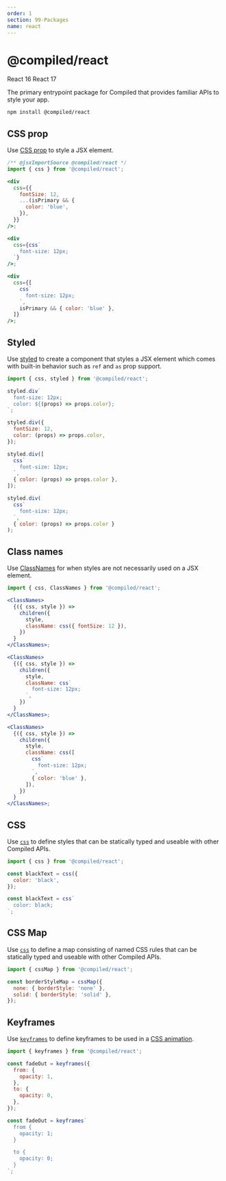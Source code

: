```yaml
---
order: 1
section: 99-Packages
name: react
---
```


# @compiled/react


<HorizontalStack gap={0.5} spacing={2}>
  <Lozenge>React 16</Lozenge>
  <Lozenge>React 17</Lozenge>
</HorizontalStack>

The primary entrypoint package for Compiled that provides familiar APIs to style your app.

```bash
npm install @compiled/react
```

## CSS prop

Use [CSS prop](/api-css-prop) to style a JSX element.

```jsx
/** @jsxImportSource @compiled/react */
import { css } from '@compiled/react';

<div
  css={{
    fontSize: 12,
    ...(isPrimary && {
      color: 'blue',
    }),
  }}
/>;

<div
  css={css`
    font-size: 12px;
  `}
/>;

<div
  css={[
    css`
      font-size: 12px;
    `,
    isPrimary && { color: 'blue' },
  ]}
/>;
```

## Styled

Use [styled](/api-styled) to create a component that styles a JSX element which comes with built-in behavior such as `ref` and `as` prop support.

```jsx
import { css, styled } from '@compiled/react';

styled.div`
  font-size: 12px;
  color: ${(props) => props.color};
`;

styled.div({
  fontSize: 12,
  color: (props) => props.color,
});

styled.div([
  css`
    font-size: 12px;
  `,
  { color: (props) => props.color },
]);

styled.div(
  css`
    font-size: 12px;
  `,
  { color: (props) => props.color }
);
```

## Class names

Use [ClassNames](/api-class-names) for when styles are not necessarily used on a JSX element.

```jsx
import { css, ClassNames } from '@compiled/react';

<ClassNames>
  {({ css, style }) =>
    children({
      style,
      className: css({ fontSize: 12 }),
    })
  }
</ClassNames>;

<ClassNames>
  {({ css, style }) =>
    children({
      style,
      className: css`
        font-size: 12px;
      `,
    })
  }
</ClassNames>;

<ClassNames>
  {({ css, style }) =>
    children({
      style,
      className: css([
        css`
          font-size: 12px;
        `,
        { color: 'blue' },
      ]),
    })
  }
</ClassNames>;
```

## CSS

Use [`css`](/api-css-prop) to define styles that can be statically typed and useable with other Compiled APIs.

```jsx
import { css } from '@compiled/react';

const blackText = css({
  color: 'black',
});

const blackText = css`
  color: black;
`;
```

## CSS Map

Use [`css`](/api-cssmap) to define a map consisting of named CSS rules that can be statically typed and useable with other Compiled APIs.

```jsx
import { cssMap } from '@compiled/react';

const borderStyleMap = cssMap({
  none: { borderStyle: 'none' },
  solid: { borderStyle: 'solid' },
});
```

## Keyframes

Use [`keyframes`](/api-keyframes) to define keyframes to be used in a [CSS animation](https://developer.mozilla.org/en-US/docs/Web/CSS/animation).

```jsx
import { keyframes } from '@compiled/react';

const fadeOut = keyframes({
  from: {
    opacity: 1,
  },
  to: {
    opacity: 0,
  },
});

const fadeOut = keyframes`
  from {
    opacity: 1;
  }

  to {
    opacity: 0;
  }
`;
```
